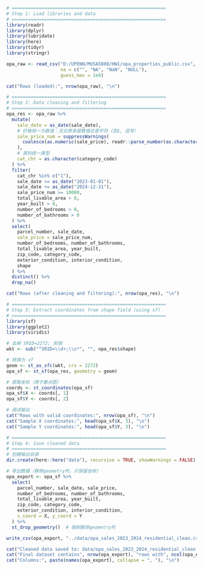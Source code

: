 ```{r}
# =========================================================
# Step 1: Load libraries and data
# =========================================================
library(readr)
library(dplyr)
library(lubridate)
library(here)
library(tidyr)
library(stringr)

opa_raw <- read_csv("D:/UPENN/MUSA5080/HW1/opa_properties_public.csv",
                    na = c("", "NA", "NaN", "NULL"),
                    guess_max = 1e6)

cat("Rows (loaded):", nrow(opa_raw), "\n")
```

```{r}
# =========================================================
# Step 2: Data cleaning and filtering
# =========================================================
opa_res <- opa_raw %>%
  mutate(
    sale_date = as_date(sale_date),
    # 价格统一为数值：无论原来是数值还是字符（含$, 逗号）
    sale_price_num = suppressWarnings(
      coalesce(as.numeric(sale_price), readr::parse_number(as.character(sale_price)))
    ),
    # 类别统一类型
    cat_chr = as.character(category_code)
  ) %>%
  filter(
    cat_chr %in% c("1"),  
    sale_date >= as_date("2023-01-01"),
    sale_date <= as_date("2024-12-31"),
    sale_price_num >= 10000,
    total_livable_area > 0,
    year_built > 0,
    number_of_bedrooms > 0,
    number_of_bathrooms > 0
  ) %>%
  select(
    parcel_number, sale_date,
    sale_price = sale_price_num,
    number_of_bedrooms, number_of_bathrooms,
    total_livable_area, year_built,
    zip_code, category_code,
    exterior_condition, interior_condition,
    shape
  ) %>%
  distinct() %>%
  drop_na()

cat("Rows (after cleaning and filtering):", nrow(opa_res), "\n")
```

```{r}
# =========================================================
# Step 3: Extract coordinates from shape field (using sf)
# =========================================================
library(sf)
library(ggplot2)
library(viridis)

# 去掉 SRID=2272; 前缀
wkt <- sub("^SRID=\\d+;\\s*", "", opa_res$shape)

# 转换为 sf
geom <- st_as_sfc(wkt, crs = 2272)
opa_sf <- st_sf(opa_res, geometry = geom)

# 提取坐标（用于散点图）
coords <- st_coordinates(opa_sf)
opa_sf$X <- coords[, 1]
opa_sf$Y <- coords[, 2]

# 调试输出
cat("Rows with valid coordinates:", nrow(opa_sf), "\n")
cat("Sample X coordinates:", head(opa_sf$X, 3), "\n")
cat("Sample Y coordinates:", head(opa_sf$Y, 3), "\n")
```

```{r}
# =========================================================
# Step 4: Save cleaned data
# =========================================================
# 创建输出目录
dir.create(here::here("data"), recursive = TRUE, showWarnings = FALSE)

# 导出数据（移除geometry列，只保留坐标）
opa_export <- opa_sf %>%
  select(
    parcel_number, sale_date, sale_price,
    number_of_bedrooms, number_of_bathrooms,
    total_livable_area, year_built,
    zip_code, category_code,
    exterior_condition, interior_condition,
    x_coord = X, y_coord = Y
  ) %>%
  st_drop_geometry()  # 强制删除geometry列

write_csv(opa_export, "../data/opa_sales_2023_2024_residential_clean.csv")

cat("Cleaned data saved to: data/opa_sales_2023_2024_residential_clean.csv\n")
cat("Final dataset contains", nrow(opa_export), "rows with", ncol(opa_export), "columns\n")
cat("Columns:", paste(names(opa_export), collapse = ", "), "\n")
```
